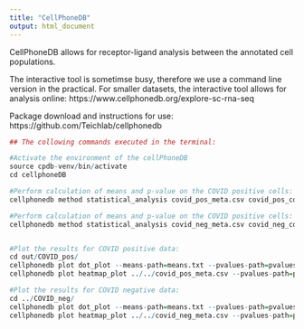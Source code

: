 ```yaml
---
title: "CellPhoneDB"
output: html_document
---
```



CellPhoneDB allows for receptor-ligand analysis between the annotated cell populations. 

The interactive tool is sometimse busy, therefore we use a command line version in the practical. For smaller datasets, the interactive tool allows for analysis online: https://www.cellphonedb.org/explore-sc-rna-seq

Package download and instructions for use:
https://github.com/Teichlab/cellphonedb



```r
## The collowing commands executed in the terminal:

#Activate the environment of the cellPhoneDB
source cpdb-venv/bin/activate
cd cellphoneDB

#Perform calculation of means and p-value on the COVID positive cells:
cellphonedb method statistical_analysis covid_pos_meta.csv covid_pos_counts.csv --counts-data=hgnc_symbol --iterations=200 --threshold=0.05 --project-name=COVID_pos  --threads=16

#Perform calculation of means and p-value on the COVID positive cells:
cellphonedb method statistical_analysis covid_neg_meta.csv covid_neg_counts.csv --counts-data=hgnc_symbol --iterations=200 --threshold=0.05 --project-name=COVID_neg  --threads=16


#Plot the results for COVID positive data:
cd out/COVID_pos/
cellphonedb plot dot_plot --means-path=means.txt --pvalues-path=pvalues.txt
cellphonedb plot heatmap_plot ../../covid_pos_meta.csv --pvalues-path=pvalues.txt

#Plot the results for COVID negative data:
cd ../COVID_neg/
cellphonedb plot dot_plot --means-path=means.txt --pvalues-path=pvalues.txt
cellphonedb plot heatmap_plot ../../covid_neg_meta.csv --pvalues-path=pvalues.txt


```



